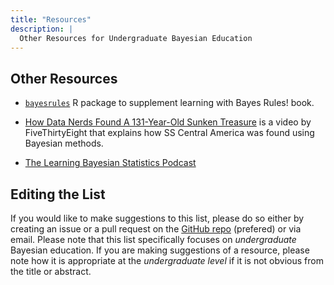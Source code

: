 ```yaml
---
title: "Resources"
description: |
  Other Resources for Undergraduate Bayesian Education
---
```


## Other Resources 

- [`bayesrules`](https://github.com/mdogucu/bayesrules){target="_blank"} R package to supplement learning with Bayes Rules! book.


- [How Data Nerds Found A 131-Year-Old Sunken Treasure](https://fivethirtyeight.com/features/how-data-nerds-found-a-131-year-old-sunken-treasure/){target="_blank"} is a video by FiveThirtyEight that explains how SS Central America was found using Bayesian methods. 

- [The Learning Bayesian Statistics Podcast](https://www.learnbayesstats.com/){target="_blank"} 


## Editing the List

If you would like to make suggestions to this list, please do so either by creating an issue or a pull request on the [GitHub repo](https://www.github.com/mdogucu/undergrad-bayes){target="_blank"} (prefered) or via email. Please note that this list specifically focuses on _undergraduate_ Bayesian education. If you are making suggestions of a resource, please note how it is appropriate at the _undergraduate level_ if it is not obvious from the title or abstract. 

